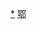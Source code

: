 <div style="position: relative" class="center">
{{Image label begin|image=Administrative Division Ezhou.png|width={{{1|470}}}|link=}} 
{{Image label|x=150|y=810|scale={{{1|470}}}/940|text=[[梁子湖区|<span style="color: black;">'''梁子湖区'''</span>]]}}
{{Image label|x=350|y=260|scale={{{1|470}}}/940|text=[[华容区|<span style="color: black;">'''华容区'''</span>]]}}
{{Image label|x=590|y=540|scale={{{1|470}}}/940|text=[[鄂城区|<span style="color: black;">'''鄂城区'''</span>]]}}
</div>
<noinclude>
[[Category:鄂州行政区划|*]]
[[Category:中华人民共和国地级行政区划图|鄂]]
</noinclude>